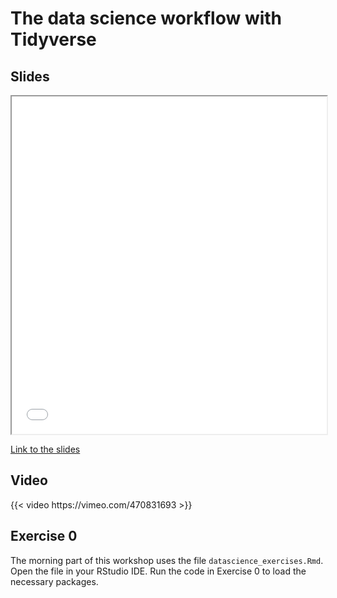 # The data science workflow with Tidyverse

## Slides

```{=html}
<iframe class="slide-deck" src="slides/slides_tidyverse.html" title="Introduction to the Tidyverse" width="100%" height="540"></iframe>
```

[Link to the slides](slides/slides_tidyverse.html)

## Video

{{< video https://vimeo.com/470831693 >}}


## Exercise 0

The morning part of this workshop uses the file `datascience_exercises.Rmd`. Open 
the file in your RStudio IDE. Run the code in Exercise 0 to load the necessary packages.

